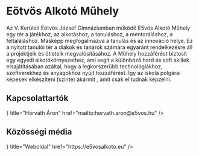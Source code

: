 
# Eötvös Alkotó Műhely

Az V. Kerületi Eötvös József Gimnáziumban működő E5vös Alkotó Műhely egy tér a játékhoz, az alkotáshoz, a tanuláshoz, a mentoráláshoz, a feltaláláshoz. Másképp megfogalmazva a tanulás és az innováció helye. Ez a nyitott tanulói tér a diákok és tanárok számára egyaránt rendelkezésre áll a projektjeik és ötleteik megvalósításához. A Műhely hozzáférést biztosít egy egyedi alkotókörnyezethez, ami segít a különböző hard és soft skillek elsajátításában azáltal, hogy a legkorszerűbb technológiákhoz, szoftverekhez és anyagokhoz nyújt hozzáférést. Így az iskola polgárai képesek elkészíteni (szinte) akármit , amit csak el tudnak képzelni.

## Kapcsolattartók

<Cards>
  <Card
    icon={<BiLogoGmail />}
    title="Horváth Áron"
    href="mailto:horvath.aron@e5vos.hu"
  />
</Cards>

## Közösségi média

<Cards>
  <Card icon={<FaClone />} title="Weboldal" href="https://e5vosalkoto.eu" />
</Cards>
